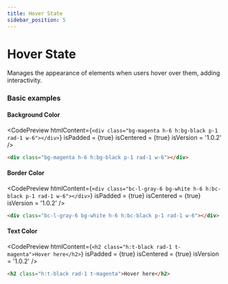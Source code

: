```yaml
---
title: Hover State
sidebar_position: 5
---
```



# Hover State

Manages the appearance of elements when users hover over them, adding interactivity.

### Basic examples

#### Background Color

<CodePreview
  htmlContent={`
    <div class="bg-magenta h-6 h:bg-black p-1 rad-1 w-6"></div>
  `}
  isPadded = {true}
  isCentered = {true}
  isVersion = '1.0.2'
/>

```html
<div class="bg-magenta h-6 h:bg-black p-1 rad-1 w-6"></div>
```

#### Border Color

<CodePreview
  htmlContent={`
    <div class="bc-l-gray-6 bg-white h-6 h:bc-black p-1 rad-1 w-6"></div>
  `}
  isPadded = {true}
  isCentered = {true}
  isVersion = '1.0.2'
/>

```html
<div class="bc-l-gray-6 bg-white h-6 h:bc-black p-1 rad-1 w-6"></div>
```

#### Text Color

<CodePreview
  htmlContent={`
    <h2 class="h:t-black rad-1 t-magenta">Hover here</h2>
  `}
  isPadded = {true}
  isCentered = {true}
  isVersion = '1.0.2'
/>

```html
<h2 class="h:t-black rad-1 t-magenta">Hover here</h2>
```